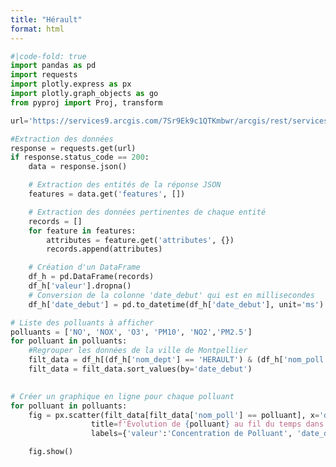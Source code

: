 ```yaml
---
title: "Hérault"
format: html
---
```

```python
#|code-fold: true
import pandas as pd
import requests
import plotly.express as px
import plotly.graph_objects as go
from pyproj import Proj, transform

url='https://services9.arcgis.com/7Sr9Ek9c1QTKmbwr/arcgis/rest/services/mesures_occitanie_annuelle_poll_princ/FeatureServer/0/query?where=1%3D1&outFields=nom_dept,nom_com,insee_com,nom_station,nom_poll,valeur,unite,date_debut,x_l93,y_l93&outSR=4326&f=json'

#Extraction des données
response = requests.get(url)
if response.status_code == 200:
    data = response.json()

    # Extraction des entités de la réponse JSON
    features = data.get('features', [])

    # Extraction des données pertinentes de chaque entité
    records = []
    for feature in features:
        attributes = feature.get('attributes', {})
        records.append(attributes)

    # Création d'un DataFrame
    df_h = pd.DataFrame(records)
    df_h['valeur'].dropna()
    # Conversion de la colonne 'date_debut' qui est en millisecondes
    df_h['date_debut'] = pd.to_datetime(df_h['date_debut'], unit='ms')

# Liste des polluants à afficher
polluants = ['NO', 'NOX', 'O3', 'PM10', 'NO2','PM2.5']
for polluant in polluants:
    #Regrouper les données de la ville de Montpellier
    filt_data = df_h[(df_h['nom_dept'] == 'HERAULT') & (df_h['nom_poll'] == polluant)]
    filt_data = filt_data.sort_values(by='date_debut')
    

# Créer un graphique en ligne pour chaque polluant
for polluant in polluants:
    fig = px.scatter(filt_data[filt_data['nom_poll'] == polluant], x='date_debut', y='valeur', 
                  title=f'Évolution de {polluant} au fil du temps dans le département Hérault',
                  labels={'valeur':'Concentration de Polluant', 'date_debut': 'Date'})

    fig.show()
```


